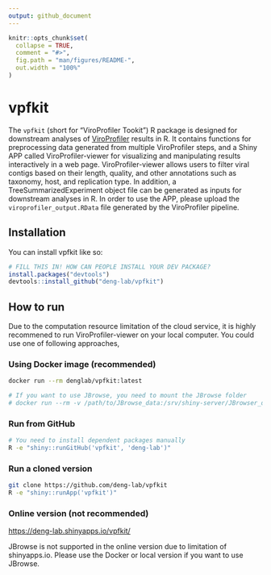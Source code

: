 ```yaml
---
output: github_document
---
```


<!-- README.md is generated from README.Rmd. Please edit that file -->

```r
knitr::opts_chunk$set(
  collapse = TRUE,
  comment = "#>",
  fig.path = "man/figures/README-",
  out.width = "100%"
)
```

# vpfkit

<!-- badges: start -->
<!-- badges: end -->

The `vpfkit` (short for “ViroProfiler Tookit”) R package is designed for downstream analyses of [ViroProfiler](https://github.com/deng-lab/viroprofiler) results in R. It contains functions for preprocessing data generated from multiple ViroProfiler steps, and a Shiny APP called ViroProfiler-viewer for visualizing and manipulating results interactively in a web page. ViroProfiler-viewer allows users to filter viral contigs based on their length, quality, and other annotations such as taxonomy, host, and replication type. In addition, a TreeSummarizedExperiment object file can be generated as inputs for downstream analyses in R. In order to use the APP, please upload the `viroprofiler_output.RData` file generated by the ViroProfiler pipeline.

## Installation

You can install vpfkit like so:

``` r
# FILL THIS IN! HOW CAN PEOPLE INSTALL YOUR DEV PACKAGE?
install.packages("devtools")
devtools::install_github("deng-lab/vpfkit")
```

## How to run

Due to the computation resource limitation of the cloud service, it is highly recommened to run ViroProfiler-viewer on your local computer. You could use one of following approaches,

### Using Docker image (recommended)

``` sh
docker run --rm denglab/vpfkit:latest

# If you want to use JBrowse, you need to mount the JBrowse folder
# docker run --rm -v /path/to/JBrowse_data:/srv/shiny-server/JBrowser_data denglab/viroprofiler-viewer:latest
```

### Run from GitHub

``` sh
# You need to install dependent packages manually
R -e "shiny::runGitHub('vpfkit', 'deng-lab')"
```

### Run a cloned version

``` sh
git clone https://github.com/deng-lab/vpfkit
R -e "shiny::runApp('vpfkit')"
```

### Online version (not recommended)

[https://deng-lab.shinyapps.io/vpfkit/](https://deng-lab.shinyapps.io/vpfkit/)

JBrowse is not supported in the online version due to limitation of shinyapps.io. Please use the Docker or local version if you want to use JBrowse.

